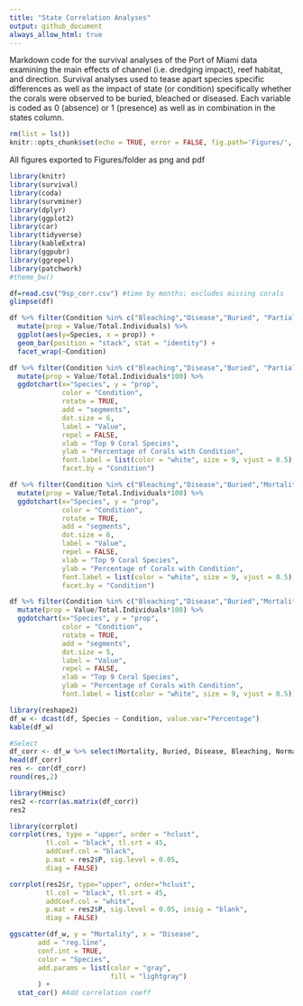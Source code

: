 ```yaml
---
title: "State Correlation Analyses"
output: github_document
always_allow_html: true
---
```


Markdown code for the survival analyses of the Port of Miami data examining the main effects of channel (i.e. dredging impact), reef habitat, and direction. Survival analyses used to tease apart species specific differences as well as the impact of state (or condition) specifically whether the corals were observed to be buried, bleached or diseased. Each variable is coded as 0 (absence) or 1 (presence) as well as in combination in the states column.

```r
rm(list = ls())
knitr::opts_chunk$set(echo = TRUE, error = FALSE, fig.path='Figures/', dev=c('png', 'pdf'))
```

All figures exported to Figures/folder as png and pdf

```r
library(knitr)
library(survival)
library(coda)
library(survminer)
library(dplyr)
library(ggplot2)
library(car)
library(tidyverse)
library(kableExtra)
library(ggpubr)
library(ggrepel)
library(patchwork)
#theme_bw()
```

```r
df=read.csv("9sp_corr.csv") #time by months; excludes missing corals
glimpse(df)
```

```r
df %>% filter(Condition %in% c("Bleaching","Disease","Buried", "Partial Burial","Partial Mortality","Mortality")) %>%
  mutate(prop = Value/Total.Individuals) %>%
  ggplot(aes(y=Species, x = prop)) +
  geom_bar(position = "stack", stat = "identity") +
  facet_wrap(~Condition)
```

```r
df %>% filter(Condition %in% c("Bleaching","Disease","Buried", "Partial Burial","Partial Mortality","Mortality")) %>%
  mutate(prop = Value/Total.Individuals*100) %>%
  ggdotchart(x="Species", y = "prop",
             color = "Condition",
             rotate = TRUE,
             add = "segments",
             dot.size = 6,
             label = "Value",
             repel = FALSE,
             xlab = "Top 9 Coral Species",
             ylab = "Percentage of Corals with Condition",
             font.label = list(color = "white", size = 9, vjust = 0.5),
             facet.by = "Condition")
```
```r
df %>% filter(Condition %in% c("Bleaching","Disease","Buried","Mortality")) %>%
  mutate(prop = Value/Total.Individuals*100) %>%
  ggdotchart(x="Species", y = "prop",
             color = "Condition",
             rotate = TRUE,
             add = "segments",
             dot.size = 6,
             label = "Value",
             repel = FALSE,
             xlab = "Top 9 Coral Species",
             ylab = "Percentage of Corals with Condition",
             font.label = list(color = "white", size = 9, vjust = 0.5),
             facet.by = "Condition")
```
```r
df %>% filter(Condition %in% c("Bleaching","Disease","Buried","Mortality")) %>%
  mutate(prop = Value/Total.Individuals*100) %>%
  ggdotchart(x="Species", y = "prop",
             color = "Condition",
             rotate = TRUE,
             add = "segments",
             dot.size = 5,
             label = "Value",
             repel = FALSE,
             xlab = "Top 9 Coral Species",
             ylab = "Percentage of Corals with Condition",
             font.label = list(color = "white", size = 9, vjust = 0.5))
```

```r
library(reshape2)
df_w <- dcast(df, Species ~ Condition, value.var="Percentage")
kable(df_w)
```

```r
#Select 
df_corr <- df_w %>% select(Mortality, Buried, Disease, Bleaching, Normal, "Partial Mortality")
head(df_corr)
res <- cor(df_corr)
round(res,2)
```

```r
library(Hmisc)
res2 <-rcorr(as.matrix(df_corr))
res2
```

```r
library(corrplot)
corrplot(res, type = "upper", order = "hclust",
         tl.col = "black", tl.srt = 45, 
         addCoef.col = "black",
         p.mat = res2$P, sig.level = 0.05,
         diag = FALSE)
```

```r
corrplot(res2$r, type="upper", order="hclust", 
         tl.col = "black", tl.srt = 45, 
         addCoef.col = "white",
         p.mat = res2$P, sig.level = 0.05, insig = "blank",
         diag = FALSE)
```

```r
ggscatter(df_w, y = "Mortality", x = "Disease",
       add = "reg.line",
       conf.int = TRUE,
       color = "Species", 
       add.params = list(color = "gray",
                         fill = "lightgray")
       ) + 
  stat_cor() #Add correlation coeff
```

